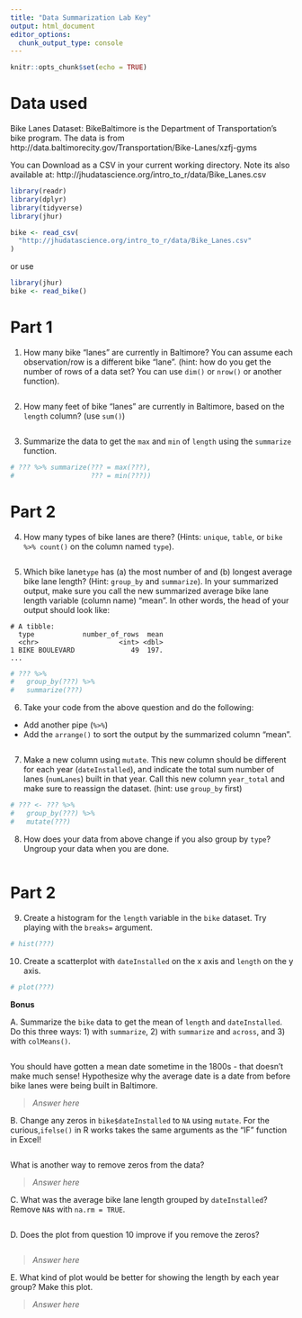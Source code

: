 ```yaml
---
title: "Data Summarization Lab Key"
output: html_document
editor_options: 
  chunk_output_type: console
---
```


```r
knitr::opts_chunk$set(echo = TRUE)
```

# Data used

Bike Lanes Dataset: BikeBaltimore is the Department of Transportation's bike program. 
The data is from http://data.baltimorecity.gov/Transportation/Bike-Lanes/xzfj-gyms

You can Download as a CSV in your current working directory.  Note its also available at: 	http://jhudatascience.org/intro_to_r/data/Bike_Lanes.csv 

```r
library(readr)
library(dplyr)
library(tidyverse)
library(jhur)

bike <- read_csv(
  "http://jhudatascience.org/intro_to_r/data/Bike_Lanes.csv"
)
```

or use 
```r
library(jhur)
bike <- read_bike()
```

# Part 1

1. How many bike "lanes" are currently in Baltimore?  You can assume each observation/row is a different bike "lane".  (hint: how do you get the number of rows of a data set? You can use `dim()` or `nrow()` or another function).

```r

```

2. How many feet of bike "lanes" are currently in Baltimore, based on the `length` column? (use `sum()`)

```r

```

3. Summarize the data to get the `max` and `min` of `length` using the `summarize` function.

```r
# ??? %>% summarize(??? = max(???),
#                   ??? = min(???))
```

# Part 2

4. How many types of bike lanes are there?   (Hints: `unique`, `table`, or `bike %>% count()` on the column named `type`).
   
```r

```

5. Which bike lane`type` has (a) the most number of and (b) longest average bike lane length? (Hint: `group_by` and `summarize`). In your summarized output, make sure you call the new summarized average bike lane length variable (column name) "mean". In other words, the head of your output should look like:

```
# A tibble: 
  type            number_of_rows  mean
  <chr>                    <int> <dbl>
1 BIKE BOULEVARD              49  197.
...
```

```r
# ??? %>%
#   group_by(???) %>%
#   summarize(???)
```

6. Take your code from the above question and do the following:

- Add another pipe (`%>%`)
- Add the `arrange()` to sort the output by the summarized column "mean".

```r

```

7. Make a new column using `mutate`. This new column should be different for each year (`dateInstalled`), and indicate the total sum number of lanes (`numLanes`) built in that year. Call this new column `year_total` and make sure to reassign the dataset. (hint: use `group_by` first)

```r
# ??? <- ??? %>%
#   group_by(???) %>%
#   mutate(???)
```

8. How does your data from above change if you also group by `type`? Ungroup your data when you are done.

```r

```

# Part 2

9. Create a histogram for the `length` variable in the `bike` dataset. Try playing with the `breaks=` argument.

```r
# hist(???)
```

10. Create a scatterplot with `dateInstalled` on the x axis and `length` on the y axis.

```r
# plot(???)
```

**Bonus**

A. Summarize the `bike` data to get the mean of `length` and `dateInstalled`. Do this three ways: 1) with `summarize`, 2) with `summarize` and `across`, and 3) with `colMeans()`.

```r

```

You should have gotten a mean date sometime in the 1800s - that doesn't make much sense! Hypothesize why the average date is a date from before bike lanes were being built in Baltimore.

> _Answer here_

B. Change any zeros in `bike$dateInstalled` to `NA` using `mutate`. For the curious,`ifelse()` in R works takes the same arguments as the "IF" function in Excel!

```r

```

What is another way to remove zeros from the data?

> _Answer here_

C. What was the average bike lane length grouped by `dateInstalled`? Remove `NA`s with `na.rm = TRUE`.

```r

```

D. Does the plot from question 10 improve if you remove the zeros?

```r

```

> _Answer here_

E. What kind of plot would be better for showing the length by each year group? Make this plot.

> _Answer here_

```r

```
